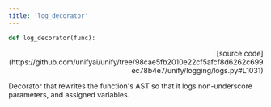 ```yaml
---
title: 'log_decorator'
---
```


```python
def log_decorator(func):
```

<p align="right">[source code](https://github.com/unifyai/unify/tree/98cae5fb2010e22cf5afcf8d6262c699ec78b4e7/unify/logging/logs.py#L1031)</p>

Decorator that rewrites the function's AST so that it logs non-underscore
parameters, and assigned variables.